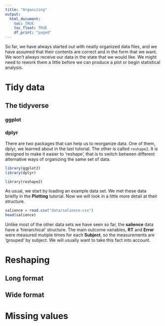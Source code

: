 ```yaml
---
title: "Organizing"
output:
  html_document:
    toc: TRUE
    toc_float: TRUE
    df_print: "paged"
---
```


So far, we have always started out with neatly organized data files, and we have assumed that their contents are correct and in the form that we want. We won't always receive our data in the state that we would like. We might need to rework them a little before we can produce a plot or begin statistical analysis.

# Tidy data

## The tidyverse

### ggplot

### dplyr

There are two packages that can help us to reorganize data. One of them, dplyr, we learned about in the last tutorial. The other is called `reshape2`. It is designed to make it easier to 'reshape', that is to switch between different alternative ways of organizing the same set of data.

```r
library(ggplot2)
library(dplyr)

library(reshape2)
```

As usual, we start by loading an example data set. We met these data briefly in the **Plotting** tutorial. Now we will look in a little more detail at their structure.

```r
salience = read.csv("data/salience.csv")
head(salience)
```

Unlike most of the other data sets we have seen so far, the **salience** data have a 'hierarchical' structure. The main outcome variables, **RT** and **Error** were measured mutiple times for each **Subject**, so the measurements are 'grouped' by subject. We will usually want to take this fact into account.

# Reshaping

## Long format

## Wide format

# Missing values
